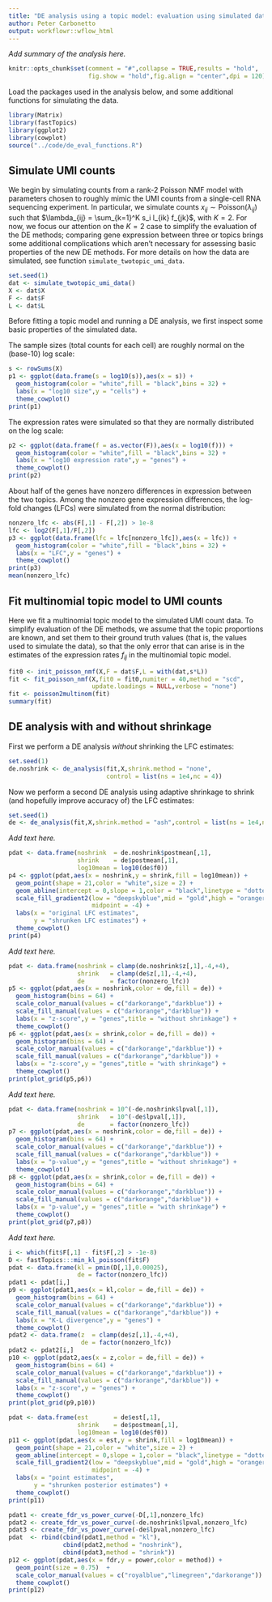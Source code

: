```yaml
---
title: "DE analysis using a topic model: evaluation using simulated data"
author: Peter Carbonetto
output: workflowr::wflow_html
---
```


*Add summary of the analysis here.*

```r
knitr::opts_chunk$set(comment = "#",collapse = TRUE,results = "hold",
                      fig.show = "hold",fig.align = "center",dpi = 120)
```

Load the packages used in the analysis below, and some additional
functions for simulating the data.

```r
library(Matrix)
library(fastTopics)
library(ggplot2)
library(cowplot)
source("../code/de_eval_functions.R")
```

Simulate UMI counts
-------------------

We begin by simulating counts from a rank-2 Poisson NMF model with
parameters chosen to roughly mimic the UMI counts from a single-cell
RNA sequencing experiment. In particular, we simulate counts $x_{ij}
\sim \mathrm{Poisson}(\lambda_{ij})$ such that $\lambda_{ij} =
\sum_{k=1}^K s_i l_{ik} f_{jk}$, with $K = 2$. For now, we focus our
attention on the $K = 2$ case to simplify the evaluation of the DE
methods; comparing gene expression between three or topics brings some
additional complications which aren't necessary for assessing basic
properties of the new DE methods. For more details on how the data are
simulated, see function `simulate_twotopic_umi_data`.

```r
set.seed(1)
dat <- simulate_twotopic_umi_data()
X <- dat$X
F <- dat$F
L <- dat$L
```

Before fitting a topic model and running a DE analysis, we first
inspect some basic properties of the simulated data.

The sample sizes (total counts for each cell) are roughly normal on
the (base-10) log scale:

```r
s <- rowSums(X)
p1 <- ggplot(data.frame(s = log10(s)),aes(x = s)) +
  geom_histogram(color = "white",fill = "black",bins = 32) +
  labs(x = "log10 size",y = "cells") +
  theme_cowplot()
print(p1)
```

The expression rates were simulated so that they are normally
distributed on the log scale:

```r
p2 <- ggplot(data.frame(f = as.vector(F)),aes(x = log10(f))) +
  geom_histogram(color = "white",fill = "black",bins = 32) +
  labs(x = "log10 expression rate",y = "genes") +
  theme_cowplot()
print(p2)
```

About half of the genes have nonzero differences in expression between
the two topics. Among the nonzero gene expression differences, the
log-fold changes (LFCs) were simulated from the normal distribution:

```r
nonzero_lfc <- abs(F[,1] - F[,2]) > 1e-8
lfc <- log2(F[,1]/F[,2])
p3 <- ggplot(data.frame(lfc = lfc[nonzero_lfc]),aes(x = lfc)) +
  geom_histogram(color = "white",fill = "black",bins = 32) +
  labs(x = "LFC",y = "genes") +
  theme_cowplot()
print(p3)
mean(nonzero_lfc)
```

Fit multinomial topic model to UMI counts
-----------------------------------------

Here we fit a multinomial topic model to the simulated UMI count
data. To simplify evaluation of the DE methods, we assume that the
topic proportions are known, and set them to their ground truth values
(that is, the values used to simulate the data), so that the only
error that can arise is in the estimates of the expression rates
$f_{ij}$ in the multinomial topic model.

```r
fit0 <- init_poisson_nmf(X,F = dat$F,L = with(dat,s*L))
fit <- fit_poisson_nmf(X,fit0 = fit0,numiter = 40,method = "scd",
                       update.loadings = NULL,verbose = "none")
fit <- poisson2multinom(fit)
summary(fit)
```

DE analysis with and without shrinkage
--------------------------------------

First we perform a DE analysis *without* shrinking the LFC estimates:

```r
set.seed(1)
de.noshrink <- de_analysis(fit,X,shrink.method = "none",
                           control = list(ns = 1e4,nc = 4))
```

Now we perform a second DE analysis using adaptive shrinkage to
shrink (and hopefully improve accuracy of) the LFC estimates:

```r
set.seed(1)
de <- de_analysis(fit,X,shrink.method = "ash",control = list(ns = 1e4,nc = 4))
```

*Add text here.*

```r
pdat <- data.frame(noshrink  = de.noshrink$postmean[,1],
                   shrink    = de$postmean[,1],
                   log10mean = log10(de$f0))
p4 <- ggplot(pdat,aes(x = noshrink,y = shrink,fill = log10mean)) +
  geom_point(shape = 21,color = "white",size = 2) +
  geom_abline(intercept = 0,slope = 1,color = "black",linetype = "dotted") +
  scale_fill_gradient2(low = "deepskyblue",mid = "gold",high = "orangered",
                       midpoint = -4) +
  labs(x = "original LFC estimates",
       y = "shrunken LFC estimates") +
  theme_cowplot()
print(p4)
```

*Add text here.*

```r
pdat <- data.frame(noshrink = clamp(de.noshrink$z[,1],-4,+4),
                   shrink   = clamp(de$z[,1],-4,+4),
                   de       = factor(nonzero_lfc))
p5 <- ggplot(pdat,aes(x = noshrink,color = de,fill = de)) +
  geom_histogram(bins = 64) +
  scale_color_manual(values = c("darkorange","darkblue")) +
  scale_fill_manual(values = c("darkorange","darkblue")) +
  labs(x = "z-score",y = "genes",title = "without shrinkage") +
  theme_cowplot()
p6 <- ggplot(pdat,aes(x = shrink,color = de,fill = de)) +
  geom_histogram(bins = 64) +
  scale_color_manual(values = c("darkorange","darkblue")) +
  scale_fill_manual(values = c("darkorange","darkblue")) +
  labs(x = "z-score",y = "genes",title = "with shrinkage") +
  theme_cowplot()
print(plot_grid(p5,p6))
```

*Add text here.*

```r
pdat <- data.frame(noshrink = 10^(-de.noshrink$lpval[,1]),
                   shrink   = 10^(-de$lpval[,1]),
                   de       = factor(nonzero_lfc))
p7 <- ggplot(pdat,aes(x = noshrink,color = de,fill = de)) +
  geom_histogram(bins = 64) +
  scale_color_manual(values = c("darkorange","darkblue")) +
  scale_fill_manual(values = c("darkorange","darkblue")) +
  labs(x = "p-value",y = "genes",title = "without shrinkage") +
  theme_cowplot()
p8 <- ggplot(pdat,aes(x = shrink,color = de,fill = de)) +
  geom_histogram(bins = 64) +
  scale_color_manual(values = c("darkorange","darkblue")) +
  scale_fill_manual(values = c("darkorange","darkblue")) +
  labs(x = "p-value",y = "genes",title = "with shrinkage") +
  theme_cowplot()
print(plot_grid(p7,p8))
```

*Add text here.*

```r
i <- which(fit$F[,1] - fit$F[,2] > -1e-8)
D <- fastTopics:::min_kl_poisson(fit$F)
pdat <- data.frame(kl = pmin(D[,1],0.00025),
                   de = factor(nonzero_lfc))
pdat1 <- pdat[i,]
p9 <- ggplot(pdat1,aes(x = kl,color = de,fill = de)) +
  geom_histogram(bins = 64) +
  scale_color_manual(values = c("darkorange","darkblue")) +
  scale_fill_manual(values = c("darkorange","darkblue")) +
  labs(x = "K-L divergence",y = "genes") +
  theme_cowplot()
pdat2 <- data.frame(z  = clamp(de$z[,1],-4,+4),
                    de = factor(nonzero_lfc))
pdat2 <- pdat2[i,]
p10 <- ggplot(pdat2,aes(x = z,color = de,fill = de)) +
  geom_histogram(bins = 64) +
  scale_color_manual(values = c("darkorange","darkblue")) +
  scale_fill_manual(values = c("darkorange","darkblue")) +
  labs(x = "z-score",y = "genes") +
  theme_cowplot()
print(plot_grid(p9,p10))
```

```r
pdat <- data.frame(est       = de$est[,1],
                   shrink    = de$postmean[,1],
				   log10mean = log10(de$f0))
p11 <- ggplot(pdat,aes(x = est,y = shrink,fill = log10mean)) +
  geom_point(shape = 21,color = "white",size = 2) +
  geom_abline(intercept = 0,slope = 1,color = "black",linetype = "dotted") +
  scale_fill_gradient2(low = "deepskyblue",mid = "gold",high = "orangered",
                       midpoint = -4) +
  labs(x = "point estimates",
       y = "shrunken posterior estimates") +
  theme_cowplot()
print(p11)
```

```r
pdat1 <- create_fdr_vs_power_curve(-D[,1],nonzero_lfc)
pdat2 <- create_fdr_vs_power_curve(-de.noshrink$lpval,nonzero_lfc)
pdat3 <- create_fdr_vs_power_curve(-de$lpval,nonzero_lfc)
pdat  <- rbind(cbind(pdat1,method = "kl"),
               cbind(pdat2,method = "noshrink"),
               cbind(pdat3,method = "shrink"))
p12 <- ggplot(pdat,aes(x = fdr,y = power,color = method)) +
  geom_point(size = 0.75)  +
  scale_color_manual(values = c("royalblue","limegreen","darkorange")) +
  theme_cowplot()
print(p12)
```
